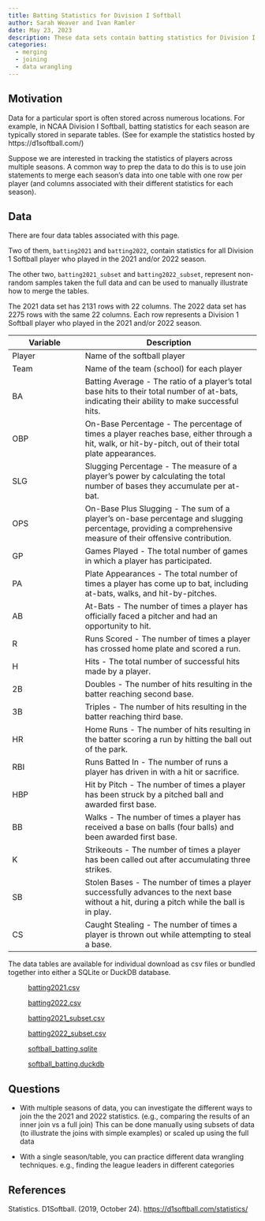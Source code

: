 ```yaml
---
title: Batting Statistics for Division I Softball
author: Sarah Weaver and Ivan Ramler
date: May 23, 2023
description: These data sets contain batting statistics for Division I softball in the 2021 and 2022 seasons.
categories:
  - merging
  - joining
  - data wrangling
---
```


## Motivation

Data for a particular sport is often stored across numerous locations. For example, in NCAA Division I Softball, batting statistics for each season are typically stored in separate tables. (See for example the statistics hosted by https://d1softball.com/)

Suppose we are interested in tracking the statistics of players across multiple seasons. A common way to prep the data to do this is to use join statements to merge each season's data into one table with one row per player (and columns associated with their different statistics for each season).

## Data

There are four data tables associated with this page.

Two of them, `batting2021` and `batting2022`, contain statistics for all Division 1 Softball player who played in the 2021 and/or 2022 season.

The other two, `batting2021_subset` and `batting2022_subset`, represent non-random samples taken the full data and can be used to manually illustrate how to merge the tables.

The 2021 data set has 2131 rows with 22 columns. The 2022 data set has 2275 rows with the same 22 columns. Each row represents a Division 1 Softball player who played in the 2021 and/or 2022 season.

| Variable | Description                                                                                                                                                  |
|---------------------|---------------------------------------------------|
| Player   | Name of the softball player                                                                                                                                  |
| Team     | Name of the team (school) for each player                                                                                                                    |
| BA       | Batting Average - The ratio of a player's total base hits to their total number of at-bats, indicating their ability to make successful hits.                |
| OBP      | On-Base Percentage - The percentage of times a player reaches base, either through a hit, walk, or hit-by-pitch, out of their total plate appearances.       |
| SLG      | Slugging Percentage - The measure of a player's power by calculating the total number of bases they accumulate per at-bat.                                   |
| OPS      | On-Base Plus Slugging - The sum of a player's on-base percentage and slugging percentage, providing a comprehensive measure of their offensive contribution. |
| GP       | Games Played - The total number of games in which a player has participated.                                                                                 |
| PA       | Plate Appearances - The total number of times a player has come up to bat, including at-bats, walks, and hit-by-pitches.                                     |
| AB       | At-Bats - The number of times a player has officially faced a pitcher and had an opportunity to hit.                                                         |
| R        | Runs Scored - The number of times a player has crossed home plate and scored a run.                                                                          |
| H        | Hits - The total number of successful hits made by a player.                                                                                                 |
| 2B       | Doubles - The number of hits resulting in the batter reaching second base.                                                                                   |
| 3B       | Triples - The number of hits resulting in the batter reaching third base.                                                                                    |
| HR       | Home Runs - The number of hits resulting in the batter scoring a run by hitting the ball out of the park.                                                    |
| RBI      | Runs Batted In - The number of runs a player has driven in with a hit or sacrifice.                                                                          |
| HBP      | Hit by Pitch - The number of times a player has been struck by a pitched ball and awarded first base.                                                        |
| BB       | Walks - The number of times a player has received a base on balls (four balls) and been awarded first base.                                                  |
| K        | Strikeouts - The number of times a player has been called out after accumulating three strikes.                                                              |
| SB       | Stolen Bases - The number of times a player successfully advances to the next base without a hit, during a pitch while the ball is in play.                  |
| CS       | Caught Stealing - The number of times a player is thrown out while attempting to steal a base.                                                               |

The data tables are available for individual download as csv files or bundled together into either a SQLite or DuckDB database.

:   [batting2021.csv](../data/batting2021.csv)

:   [batting2022.csv](../data/batting2022.csv)

:   [batting2021_subset.csv](../data/batting2021_subset.csv)

:   [batting2022_subset.csv](../data/batting2022_subset.csv)

:   [softball_batting.sqlite](../data/softball_batting.sqlite)

:   [softball_batting.duckdb](../data/softball_batting.duckdb)

## Questions

-   With multiple seasons of data, you can investigate the different ways to join the the 2021 and 2022 statistics. (e.g., comparing the results of an inner join vs a full join) This can be done manually using subsets of data (to illustrate the joins with simple examples) or scaled up using the full data

-   With a single season/table, you can practice different data wrangling techniques. e.g., finding the league leaders in different categories

## References

Statistics. D1Softball. (2019, October 24). <https://d1softball.com/statistics/>

